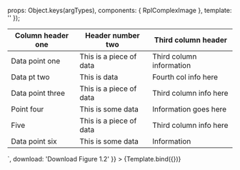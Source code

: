 
<Meta title="Organisms/Image Gallery/Complex image" />

  props: Object.keys(argTypes),
  components: { RplComplexImage },
  template: '<rpl-complex-image :title="title" :image="image" :caption="caption" :source="source" :fullscreen="fullscreen" :expand="expand" :expandTitle="expandTitle" :html="html" :download="download" />'
});

<Canvas>
  <Story
    name="Complex image"
    args={{
      title: 'Figure 1.2',
      image: {
        src: 'https://placehold.it/800x400.jpg',
        alt: 'A generic square placeholder image.'
      },
      caption: 'This is caption copy for use alongside informational images or for legal information.',
      source: 'Source: This is for the source to use alongside informational images or for legal information.',
      fullscreen: 'View Figure 1.2 in full screen',
      expand: 'View Figure 1.2 in table format',
      expandTitle: 'Figure 1.2',
      html: `<div class="rpl-markup__table">
        <table>
          <thead>
            <tr>
              <th>Column header one</th>
              <th>Header number two</th>
              <th>Third column header</th>
            </tr>
          </thead>
          <tbody>
            <tr>
              <td>Data point one</td>
              <td>This is a piece of data</td>
              <td>Third column information</td>
            </tr>
            <tr>
              <td>Data pt two</td>
              <td>This is data</td>
              <td>Fourth col info here</td>
            </tr>
            <tr>
              <td>Data point three</td>
              <td>This is a piece of data</td>
              <td>Third column info here</td>
            </tr>
            <tr>
              <td>Point four</td>
              <td>This is some data</td>
              <td>Information goes here</td>
            </tr>
            <tr>
              <td>Five</td>
              <td>This is a piece of data</td>
              <td>Third column info here</td>
            </tr>
            <tr>
              <td>Data point six</td>
              <td>This is some data</td>
              <td>Information</td>
            </tr>
          </tbody>
        </table>
      </div>`,
      download: 'Download Figure 1.2'
    }}
  >
    {Template.bind({})}
  </Story>
</Canvas>

<ArgsTable of={RplComplexImage} />
